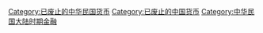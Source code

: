 {{catmore}}

[[Category:已废止的中华民国货币|Category:已废止的中华民国货币]]
[[Category:已废止的中国货币|Category:已废止的中国货币]]
[[Category:中华民国大陆时期金融‎|Category:中华民国大陆时期金融‎]]